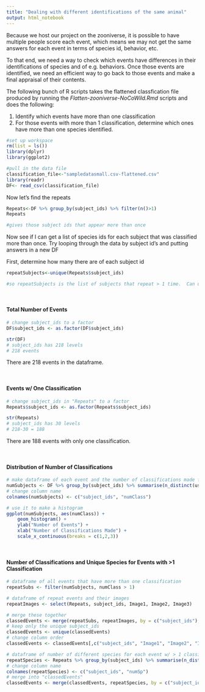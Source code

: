 ```yaml
---
title: "Dealing with different identifications of the same animal"
output: html_notebook
---
```


Because we host our project on the zooniverse, it is possible to have multiple people score each event, which means we may not get the same answers for each event in terms of species id, behavior, etc.

To that end, we need a way to check which events have differences in their identifications of species and of e.g. behaviors.  Once those events are identified, we need an efficient way to go back to those events and make a final appraisal of their contents.

The following bunch of R scripts takes the flattened classfication file produced by running the *Flatten-zooniverse-NoCoWild.Rmd* scripts and does the following:  

1. Identify which events have more than one classification
2. For those events with more than 1 classification, determine which ones have more than one species identified.

```r
#set up workspace
rm(list = ls())
library(dplyr)
library(ggplot2)
```
```r
#pull in the data file
classification_file<-"sampledatasmall.csv-flattened.csv"
library(readr)
DF<- read_csv(classification_file)
```

Now let's find the repeats
```r
Repeats<-DF %>% group_by(subject_ids) %>% filter(n()>1)
Repeats

#gives those subject ids that appear more than once
```
Now see if I can get a list of species ids for each subject that was classified more than once.  Try looping through the data by subject id's and putting answers in a new DF

First, determine how many there are of each subject id

```r

repeatSubjects<-unique(Repeats$subject_ids)

#so repeatSubjects is the list of subjects that repeat > 1 time.  Can use it to loop if needed.
```

</br>

#### Total Number of Events  

```r
# change subject_ids to a factor
DF$subject_ids <- as.factor(DF$subject_ids)

str(DF)
# subject_ids has 218 levels
# 218 events
```
There are 218 events in the dataframe.  

</br>  
   
#### Events w/ One Classification
```r
# change subject_ids in "Repeats" to a factor
Repeats$subject_ids <- as.factor(Repeats$subject_ids)

str(Repeats)
# subject_ids has 30 levels
# 218-30 = 188
```
There are 188 events with only one classification.  

</br>

#### Distribution of Number of Classifications
```r
# make dataframe of each event and the number of classifications made for it
numSubjects <- DF %>% group_by(subject_ids) %>% summarise(n_distinct(user_name))
# change column name
colnames(numSubjects) <- c("subject_ids", "numClass")

# use it to make a histogram
ggplot(numSubjects, aes(numClass)) + 
	geom_histogram() +
	ylab("Number of Events") +
	xlab("Number of Classifications Made") +
	scale_x_continuous(breaks = c(1,2,3))
```

</br>

#### Number of Classifications and Unique Species for Events with >1 Classification  
```r
# dataframe of all events that have more than one classification
repeatSubs <- filter(numSubjects, numClass > 1)

# dataframe of repeat events and their images
repeatImages <- select(Repeats, subject_ids, Image1, Image2, Image3)

# merge these together
classedEvents <- merge(repeatSubs, repeatImages, by = c("subject_ids"), all = TRUE)
# keep only the unique subject_ids
classedEvents <- unique(classedEvents)
# change column order
classedEvents <- classedEvents[,c("subject_ids", "Image1", "Image2", "Image3", "numClass")]

# dataframe of number of different species for each event w/ > 1 classification
repeatSpecies <- Repeats %>% group_by(subject_ids) %>% summarise(n_distinct(choice))
# change column name
colnames(repeatSpecies) <- c("subject_ids", "numSp")
# merge into "classedEvents"
classedEvents <- merge(classedEvents, repeatSpecies, by = c("subject_ids"), all = TRUE)
```

